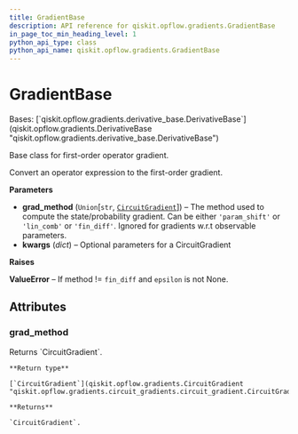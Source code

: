 ```yaml
---
title: GradientBase
description: API reference for qiskit.opflow.gradients.GradientBase
in_page_toc_min_heading_level: 1
python_api_type: class
python_api_name: qiskit.opflow.gradients.GradientBase
---
```


# GradientBase

<Class id="qiskit.opflow.gradients.GradientBase" isDedicatedPage={true} github="https://github.com/qiskit/qiskit/tree/stable/0.22/qiskit/opflow/gradients/gradient_base.py" signature="GradientBase(grad_method='param_shift', **kwargs)">
  Bases: [`qiskit.opflow.gradients.derivative_base.DerivativeBase`](qiskit.opflow.gradients.DerivativeBase "qiskit.opflow.gradients.derivative_base.DerivativeBase")

  Base class for first-order operator gradient.

  Convert an operator expression to the first-order gradient.

  **Parameters**

  *   **grad\_method** (`Union`\[`str`, [`CircuitGradient`](qiskit.opflow.gradients.CircuitGradient "qiskit.opflow.gradients.circuit_gradients.circuit_gradient.CircuitGradient")]) – The method used to compute the state/probability gradient. Can be either `'param_shift'` or `'lin_comb'` or `'fin_diff'`. Ignored for gradients w\.r.t observable parameters.
  *   **kwargs** (*dict*) – Optional parameters for a CircuitGradient

  **Raises**

  **ValueError** – If method != `fin_diff` and `epsilon` is not None.

  ## Attributes

  ### grad\_method

  <Attribute id="qiskit.opflow.gradients.GradientBase.grad_method">
    Returns `CircuitGradient`.

    **Return type**

    [`CircuitGradient`](qiskit.opflow.gradients.CircuitGradient "qiskit.opflow.gradients.circuit_gradients.circuit_gradient.CircuitGradient")

    **Returns**

    `CircuitGradient`.
  </Attribute>
</Class>

